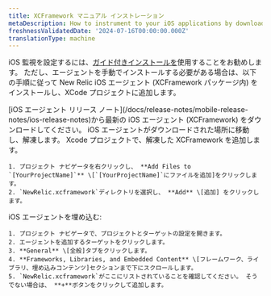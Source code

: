 ```yaml
---
title: XCFramework マニュアル インストレーション
metaDescription: How to instrument to your iOS applications by downloading the XCFramework.
freshnessValidatedDate: '2024-07-16T00:00:00.000Z'
translationType: machine
---
```


iOS 監視を設定するには、[ガイド付きインストールを](https://onenr.io/0qwLv87gkj5)使用することをお勧めします。 ただし、エージェントを手動でインストールする必要がある場合は、以下の手順に従って New Relic iOS エージェント (XCFramework パッケージ内) をインストールし、XCode プロジェクトに追加します。

<Steps>
  <Step>
    [iOS エージェント リリース ノート](/docs/release-notes/mobile-release-notes/ios-release-notes)から最新の iOS エージェント (XCFramework) をダウンロードしてください。  

  </Step>

  <Step>
    iOS エージェントがダウンロードされた場所に移動し、解凍します。  

  </Step>

  <Step>
    Xcode プロジェクトで、解凍した XCFramework を追加します。

    1. プロジェクト ナビゲータを右クリックし、 **Add Files to `[YourProjectName]`** \[`[YourProjectName]`にファイルを追加]をクリックします。
    2. `NewRelic.xcframework`ディレクトリを選択し、 **Add** \[追加] をクリックします。
  </Step>

  <Step>
    iOS エージェントを埋め込む:

    1. プロジェクト ナビゲータで、プロジェクトとターゲットの設定を開きます。
    2. エージェントを追加するターゲットをクリックします。
    3. **General** \[全般]タブをクリックします。
    4. **Frameworks, Libraries, and Embedded Content** \[フレームワーク、ライブラリ、埋め込みコンテンツ]セクションまで下にスクロールします。
    5. `NewRelic.xcframework`がここにリストされていることを確認してください。 そうでない場合は、 **+**ボタンをクリックして追加します。
  </Step>
</Steps>